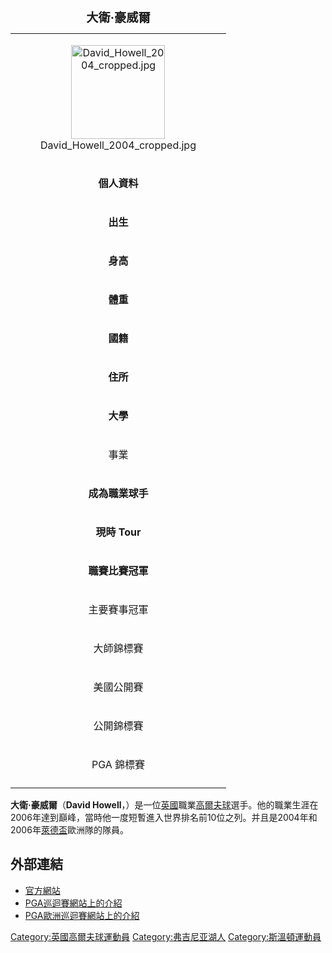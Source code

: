 {| border=1 align=right cellpadding=1 cellspacing=1 width=290 style="margin: 0.5em 0 1em 1em; background: #f9f9f9; border: 1px #aaaaaa solid; border-collapse: collapse; font-size: 87%; clear:right"
|+<big> '''大衛·豪威爾'''</big>
|-
| align=center colspan="2" |[[File:David_Howell_2004_cropped.jpg|150px]]
|-
! colspan="2" bgcolor="#4682B4" | '''個人資料'''
|-
| '''出生''' || {{birth date and age|1975|6|23}} <br>[[英格蘭|英格蘭]]Swindon
|-
| '''身高''' || {{Height|ft=6|in=1}}
|-
| '''體重''' || {{Weight|lb=175}}
|-
| '''國籍''' || {{ENG}}
|-
| '''住所''' || [[英格蘭|英格蘭]]Virginia Water
|-
| '''大學''' || 
|-
! colspan="2" bgcolor="E2725B" | 事業 
|-
| '''成為職業球手''' || 1995年
|-
| '''現時 Tour''' || PGA European Tour (在1996年參加)、PGA Tour（在2005年參加）
|-
| '''職賽比賽冠軍''' || 5
|-
! colspan="2" bgcolor="#ACE1AF" | 主要賽事冠軍
|-
| 大師錦標賽 
| 
|-
| 美國公開賽
| 
|-
| 公開錦標賽
| 
|-
| PGA 錦標賽
|
|-
|}
'''大衛·豪威爾'''（'''David Howell'''，{{bd|1975年|6月23日|catidx=Howell, David}}）是一位[[英國|英國]]職業[[高爾夫球|高爾夫球]]選手。他的職業生涯在2006年達到巔峰，當時他一度短暫進入世界排名前10位之列。并且是2004年和2006年[[萊德盃|萊德盃]]歐洲隊的隊員。

==外部連結==
*[https://web.archive.org/web/20081013115623/http://www.davidhowellgolf.com/ism/sites/howell/index.shtml 官方網站] 
*[https://web.archive.org/web/20081011235312/http://www.pgatour.com/players/02/06/08/ PGA巡迴賽網站上的介紹]
*[https://web.archive.org/web/20070930224917/http://www.europeantour.com/publish.sps?syndicatorguid=&rmasiteinstanceguid=&pagegid=%7B20E6AA6B-0225-4C71-BD89-2ACBEE615D69%7D&playerid=286 PGA歐洲巡迴賽網站上的介紹]

{{DEFAULTSORT:Howell, David}}
[[Category:英國高爾夫球運動員|Category:英國高爾夫球運動員]]
[[Category:弗吉尼亚湖人|Category:弗吉尼亚湖人]]
[[Category:斯溫頓運動員|Category:斯溫頓運動員]]